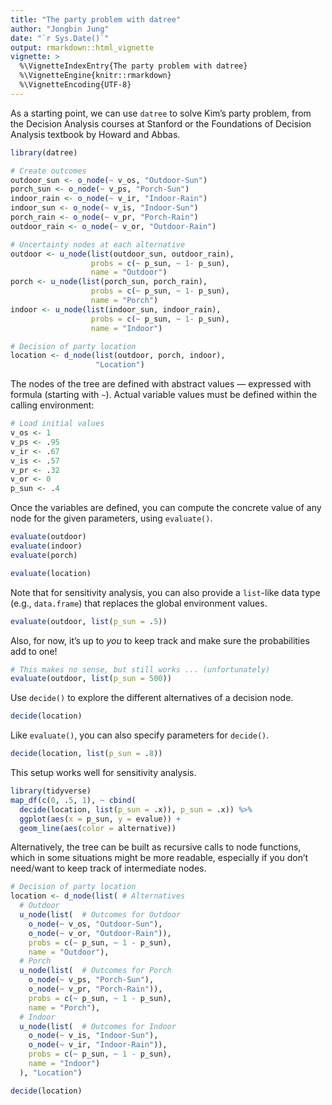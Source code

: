 ```yaml
---
title: "The party problem with datree"
author: "Jongbin Jung"
date: "`r Sys.Date()`"
output: rmarkdown::html_vignette
vignette: >
  %\VignetteIndexEntry{The party problem with datree}
  %\VignetteEngine{knitr::rmarkdown}
  %\VignetteEncoding{UTF-8}
---
```


As a starting point, we can use `datree` to solve Kim's party problem, from the
Decision Analysis courses at Stanford or the Foundations of Decision Analysis 
textbook by Howard and Abbas.

```r
library(datree)

# Create outcomes
outdoor_sun <- o_node(~ v_os, "Outdoor-Sun")
porch_sun <- o_node(~ v_ps, "Porch-Sun")
indoor_rain <- o_node(~ v_ir, "Indoor-Rain")
indoor_sun <- o_node(~ v_is, "Indoor-Sun")
porch_rain <- o_node(~ v_pr, "Porch-Rain")
outdoor_rain <- o_node(~ v_or, "Outdoor-Rain")

# Uncertainty nodes at each alternative
outdoor <- u_node(list(outdoor_sun, outdoor_rain),
                  probs = c(~ p_sun, ~ 1- p_sun),
                  name = "Outdoor")
porch <- u_node(list(porch_sun, porch_rain),
                  probs = c(~ p_sun, ~ 1- p_sun),
                  name = "Porch")
indoor <- u_node(list(indoor_sun, indoor_rain),
                  probs = c(~ p_sun, ~ 1- p_sun),
                  name = "Indoor")

# Decision of party location
location <- d_node(list(outdoor, porch, indoor),
                   "Location")
```

The nodes of the tree are defined with abstract values --- expressed with
formula (starting with `~`).
Actual variable values must be defined within the calling environment:

```r

# Load initial values
v_os <- 1
v_ps <- .95
v_ir <- .67
v_is <- .57
v_pr <- .32
v_or <- 0
p_sun <- .4
```

Once the variables are defined, you can compute the concrete value of any node
for the given parameters, using `evaluate()`.

```r
evaluate(outdoor)
evaluate(indoor)
evaluate(porch)

evaluate(location)
```

Note that for sensitivity analysis, you can also provide a `list`-like data type (e.g., `data.frame`)
that replaces the global environment values.

```r
evaluate(outdoor, list(p_sun = .5))
```

Also, for now, it's up to *you* to keep track and make sure the probabilities add to one!

```r
# This makes no sense, but still works ... (unfortunately)
evaluate(outdoor, list(p_sun = 500))
```

Use `decide()` to explore the different alternatives of a decision node.

```r
decide(location)
```

Like `evaluate()`, you can also specify parameters for `decide()`.

```r
decide(location, list(p_sun = .8))
```

This setup works well for sensitivity analysis.

```r
library(tidyverse)
map_df(c(0, .5, 1), ~ cbind(
  decide(location, list(p_sun = .x)), p_sun = .x)) %>% 
  ggplot(aes(x = p_sun, y = evalue)) +
  geom_line(aes(color = alternative))
```

Alternatively, the tree can be built as recursive calls to node functions, which
in some situations might be more readable, especially if you don't need/want to
keep track of intermediate nodes.

```r
# Decision of party location
location <- d_node(list( # Alternatives
  # Outdoor
  u_node(list(  # Outcomes for Outdoor
    o_node(~ v_os, "Outdoor-Sun"),
    o_node(~ v_or, "Outdoor-Rain")), 
    probs = c(~ p_sun, ~ 1 - p_sun),  
    name = "Outdoor"),
  # Porch
  u_node(list(  # Outcomes for Porch
    o_node(~ v_ps, "Porch-Sun"),
    o_node(~ v_pr, "Porch-Rain")), 
    probs = c(~ p_sun, ~ 1 - p_sun),  
    name = "Porch"),
  # Indoor
  u_node(list(  # Outcomes for Indoor
    o_node(~ v_is, "Indoor-Sun"),
    o_node(~ v_ir, "Indoor-Rain")), 
    probs = c(~ p_sun, ~ 1 - p_sun),  
    name = "Indoor")
  ), "Location")

decide(location)
```


